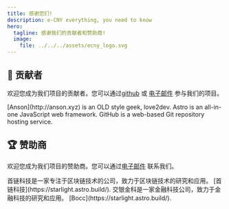 ```yaml
---
title: 感谢您们!
description: e-CNY everything, you need to know
hero:
  tagline: 感谢我们的贡献者和赞助商!
  image:
    file: ../../../assets/ecny_logo.svg
---
```



## 🏅 贡献者
欢迎您成为我们项目的贡献者。您可以通过[github](https://github.com/anson2dev/ecnyuk) 或 [电子邮件](mailto:anson@ecny.uk) 参与我们的项目。

<CardGrid>
  <Card title="Anson Ho" icon="star">
    [Anson](http://anson.xyz) is an OLD style geek, love2dev.
  </Card>
  <Card title="Astro" icon="astro">
    Astro is an all-in-one JavaScript web framework.
  </Card>
  <Card title="GitHub" icon="github">
    GitHub is a web-based Git repository hosting service.
  </Card>
</CardGrid>

## 🏆 赞助商
欢迎您成为我们项目的赞助商。您可以通过[电子邮件](mailto:anson@ecny.uk) 联系我们。

<CardGrid>
  <Card title="首链科技" icon="pencil">
    首链科技是一家专注于区块链技术的公司，致力于区块链技术的研究和应用。
    [首链科技](https://starlight.astro.build/).
  </Card>
  <Card title="交银金科" icon="add-document">
    交银金科是一家金融科技公司，致力于金融科技的研究和应用。
    [Bocc](https://starlight.astro.build/).
  </Card>
</CardGrid>
